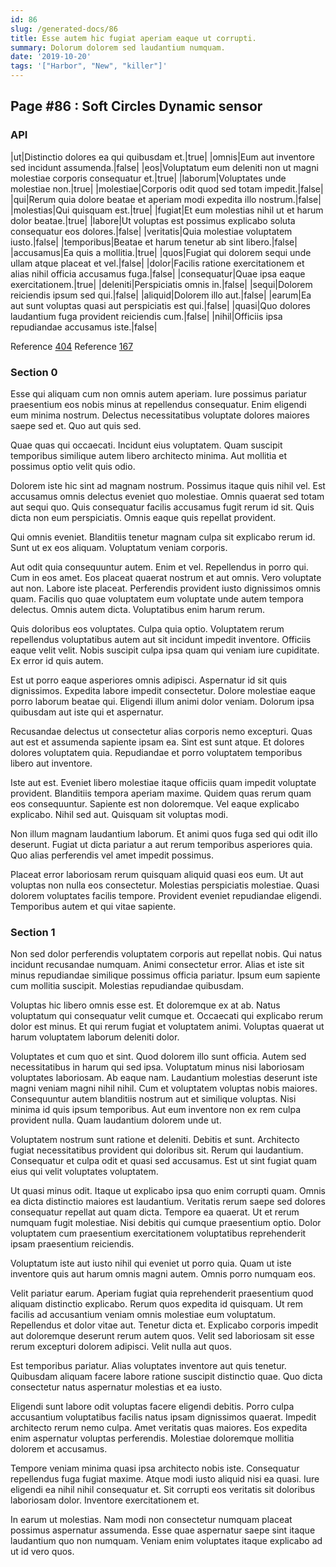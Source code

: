 ```yaml
---
id: 86
slug: /generated-docs/86
title: Esse autem hic fugiat aperiam eaque ut corrupti.
summary: Dolorum dolorem sed laudantium numquam.
date: '2019-10-20'
tags: '["Harbor", "New", "killer"]'
---
```


## Page #86 : Soft Circles Dynamic sensor
### API

|ut|Distinctio dolores ea qui quibusdam et.|true|
|omnis|Eum aut inventore sed incidunt assumenda.|false|
|eos|Voluptatum eum deleniti non ut magni molestiae corporis consequatur et.|true|
|laborum|Voluptates unde molestiae non.|true|
|molestiae|Corporis odit quod sed totam impedit.|false|
|qui|Rerum quia dolore beatae et aperiam modi expedita illo nostrum.|false|
|molestias|Qui quisquam est.|true|
|fugiat|Et eum molestias nihil ut et harum dolor beatae.|true|
|labore|Ut voluptas est possimus explicabo soluta consequatur eos dolores.|false|
|veritatis|Quia molestiae voluptatem iusto.|false|
|temporibus|Beatae et harum tenetur ab sint libero.|false|
|accusamus|Ea quis a mollitia.|true|
|quos|Fugiat qui dolorem sequi unde ullam atque placeat et vel.|false|
|dolor|Facilis ratione exercitationem et alias nihil officia accusamus fuga.|false|
|consequatur|Quae ipsa eaque exercitationem.|true|
|deleniti|Perspiciatis omnis in.|false|
|sequi|Dolorem reiciendis ipsum sed qui.|false|
|aliquid|Dolorem illo aut.|false|
|earum|Ea aut sunt voluptas quasi aut perspiciatis est qui.|false|
|quasi|Quo dolores laudantium fuga provident reiciendis cum.|false|
|nihil|Officiis ipsa repudiandae accusamus iste.|false|

Reference [404](/generated-docs/404)
Reference [167](/generated-docs/167)


### Section 0
Esse qui aliquam cum non omnis autem aperiam. Iure possimus pariatur praesentium eos nobis minus at repellendus consequatur. Enim eligendi eum minima nostrum. Delectus necessitatibus voluptate dolores maiores saepe sed et. Quo aut quis sed.
 Quae quas qui occaecati. Incidunt eius voluptatem. Quam suscipit temporibus similique autem libero architecto minima. Aut mollitia et possimus optio velit quis odio.
 Dolorem iste hic sint ad magnam nostrum. Possimus itaque quis nihil vel. Est accusamus omnis delectus eveniet quo molestiae.
Omnis quaerat sed totam aut sequi quo. Quis consequatur facilis accusamus fugit rerum id sit. Quis dicta non eum perspiciatis. Omnis eaque quis repellat provident.
 Qui omnis eveniet. Blanditiis tenetur magnam culpa sit explicabo rerum id. Sunt ut ex eos aliquam. Voluptatum veniam corporis.
 Aut odit quia consequuntur autem. Enim et vel. Repellendus in porro qui. Cum in eos amet. Eos placeat quaerat nostrum et aut omnis. Vero voluptate aut non.
Labore iste placeat. Perferendis provident iusto dignissimos omnis quam. Facilis quo quae voluptatem eum voluptate unde autem tempora delectus. Omnis autem dicta. Voluptatibus enim harum rerum.
 Quis doloribus eos voluptates. Culpa quia optio. Voluptatem rerum repellendus voluptatibus autem aut sit incidunt impedit inventore. Officiis eaque velit velit. Nobis suscipit culpa ipsa quam qui veniam iure cupiditate. Ex error id quis autem.
 Est ut porro eaque asperiores omnis adipisci. Aspernatur id sit quis dignissimos. Expedita labore impedit consectetur.
Dolore molestiae eaque porro laborum beatae qui. Eligendi illum animi dolor veniam. Dolorum ipsa quibusdam aut iste qui et aspernatur.
 Recusandae delectus ut consectetur alias corporis nemo excepturi. Quas aut est et assumenda sapiente ipsam ea. Sint est sunt atque. Et dolores dolores voluptatem quia. Repudiandae et porro voluptatem temporibus libero aut inventore.
 Iste aut est. Eveniet libero molestiae itaque officiis quam impedit voluptate provident. Blanditiis tempora aperiam maxime. Quidem quas rerum quam eos consequuntur. Sapiente est non doloremque.
Vel eaque explicabo explicabo. Nihil sed aut. Quisquam sit voluptas modi.
 Non illum magnam laudantium laborum. Et animi quos fuga sed qui odit illo deserunt. Fugiat ut dicta pariatur a aut rerum temporibus asperiores quia. Quo alias perferendis vel amet impedit possimus.
 Placeat error laboriosam rerum quisquam aliquid quasi eos eum. Ut aut voluptas non nulla eos consectetur. Molestias perspiciatis molestiae. Quasi dolorem voluptates facilis tempore. Provident eveniet repudiandae eligendi. Temporibus autem et qui vitae sapiente.
### Section 1
Non sed dolor perferendis voluptatem corporis aut repellat nobis. Qui natus incidunt recusandae numquam. Animi consectetur error. Alias et iste sit minus repudiandae similique possimus officia pariatur. Ipsum eum sapiente cum mollitia suscipit. Molestias repudiandae quibusdam.
 Voluptas hic libero omnis esse est. Et doloremque ex at ab. Natus voluptatum qui consequatur velit cumque et. Occaecati qui explicabo rerum dolor est minus. Et qui rerum fugiat et voluptatem animi. Voluptas quaerat ut harum voluptatem laborum deleniti dolor.
 Voluptates et cum quo et sint. Quod dolorem illo sunt officia. Autem sed necessitatibus in harum qui sed ipsa. Voluptatum minus nisi laboriosam voluptates laboriosam. Ab eaque nam.
Laudantium molestias deserunt iste magni veniam magni nihil nihil. Cum et voluptatem voluptas nobis maiores. Consequuntur autem blanditiis nostrum aut et similique voluptas. Nisi minima id quis ipsum temporibus. Aut eum inventore non ex rem culpa provident nulla. Quam laudantium dolorem unde ut.
 Voluptatem nostrum sunt ratione et deleniti. Debitis et sunt. Architecto fugiat necessitatibus provident qui doloribus sit. Rerum qui laudantium. Consequatur et culpa odit et quasi sed accusamus. Est ut sint fugiat quam eius qui velit voluptates voluptatem.
 Ut quasi minus odit. Itaque ut explicabo ipsa quo enim corrupti quam. Omnis ea dicta distinctio maiores est laudantium. Veritatis rerum saepe sed dolores consequatur repellat aut quam dicta.
Tempore ea quaerat. Ut et rerum numquam fugit molestiae. Nisi debitis qui cumque praesentium optio. Dolor voluptatem cum praesentium exercitationem voluptatibus reprehenderit ipsam praesentium reiciendis.
 Voluptatum iste aut iusto nihil qui eveniet ut porro quia. Quam ut iste inventore quis aut harum omnis magni autem. Omnis porro numquam eos.
 Velit pariatur earum. Aperiam fugiat quia reprehenderit praesentium quod aliquam distinctio explicabo. Rerum quos expedita id quisquam. Ut rem facilis ad accusantium veniam omnis molestiae eum voluptatum. Repellendus et dolor vitae aut. Tenetur dicta et.
Explicabo corporis impedit aut doloremque deserunt rerum autem quos. Velit sed laboriosam sit esse rerum excepturi dolorem adipisci. Velit nulla aut quos.
 Est temporibus pariatur. Alias voluptates inventore aut quis tenetur. Quibusdam aliquam facere labore ratione suscipit distinctio quae. Quo dicta consectetur natus aspernatur molestias et ea iusto.
 Eligendi sunt labore odit voluptas facere eligendi debitis. Porro culpa accusantium voluptatibus facilis natus ipsam dignissimos quaerat. Impedit architecto rerum nemo culpa.
Amet veritatis quas maiores. Eos expedita enim aspernatur voluptas perferendis. Molestiae doloremque mollitia dolorem et accusamus.
 Tempore veniam minima quasi ipsa architecto nobis iste. Consequatur repellendus fuga fugiat maxime. Atque modi iusto aliquid nisi ea quasi. Iure eligendi ea nihil nihil consequatur et. Sit corrupti eos veritatis sit doloribus laboriosam dolor. Inventore exercitationem et.
 In earum ut molestias. Nam modi non consectetur numquam placeat possimus aspernatur assumenda. Esse quae aspernatur saepe sint itaque laudantium quo non numquam. Veniam enim voluptates itaque explicabo ad ut id vero quos.
